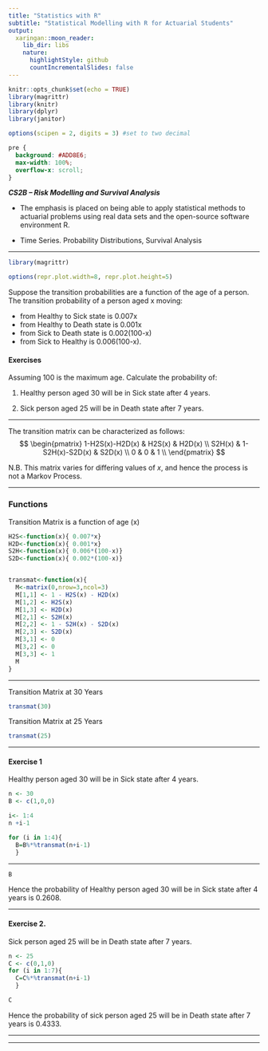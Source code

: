 ```yaml
---
title: "Statistics with R"
subtitle: "Statistical Modelling with R for Actuarial Students"
output:
  xaringan::moon_reader:
    lib_dir: libs
    nature:
      highlightStyle: github
      countIncrementalSlides: false
---
```


```r
knitr::opts_chunk$set(echo = TRUE)
library(magrittr)
library(knitr)
library(dplyr)
library(janitor)

options(scipen = 2, digits = 3) #set to two decimal 
```

```css
pre {
  background: #ADD8E6;
  max-width: 100%;
  overflow-x: scroll;
}
```


***CS2B – Risk Modelling and Survival Analysis ***


* The emphasis is placed on being able to apply statistical methods to actuarial problems using real data sets and the open-source software environment R. 

* Time Series. Probability Distributions, Survival Analysis

---


```r
library(magrittr)

options(repr.plot.width=8, repr.plot.height=5)
```

Suppose the transition probabilities are a function of the age of a person. The transition
probability of a person aged x moving:

* from Healthy to Sick state is 0.007x
* from Healthy to Death state is 0.001x
* from Sick to Death state is 0.002(100-x)
* from Sick to Healthy is 0.006(100-x).

#### Exercises

Assuming 100 is the maximum age. Calculate the probability of:

1.  Healthy person aged 30 will be in Sick state after 4 years.

2.  Sick person aged 25 will be in Death state after 7 years.

---

The transition matrix can be characterized as follows:
$$
\begin{pmatrix}
1-H2S(x)-H2D(x) & H2S(x) & H2D(x) \\
S2H(x) & 1-S2H(x)-S2D(x) & S2D(x) \\
0 & 0 & 1 \\
\end{pmatrix}
$$

N.B. This matrix varies for differing values of $x$, and hence the process is not a Markov Process.

---

### Functions

Transition Matrix is a function of age (x)
 
```r

H2S<-function(x){ 0.007*x}
H2D<-function(x){ 0.001*x}
S2H<-function(x){ 0.006*(100-x)}
S2D<-function(x){ 0.002*(100-x)}



```


```r

transmat<-function(x){
  M<-matrix(0,nrow=3,ncol=3)
  M[1,1] <- 1 - H2S(x) - H2D(x)
  M[1,2] <- H2S(x)
  M[1,3] <- H2D(x)
  M[2,1] <- S2H(x)
  M[2,2] <- 1 - S2H(x) - S2D(x)
  M[2,3] <- S2D(x) 
  M[3,1] <- 0
  M[3,2] <- 0
  M[3,3] <- 1
  M
}


```

---

Transition Matrix at 30 Years

```r
transmat(30)
```

Transition Matrix at 25 Years

```r
transmat(25)
```

---

#### Exercise 1

Healthy person aged 30 will be in Sick state after 4 years.

```r

n <- 30
B <- c(1,0,0)

```

```r
i<- 1:4
n +i-1
```


```r
for (i in 1:4){
  B=B%*%transmat(n+i-1)
  }

```

---

```r
B
```
Hence the probability of Healthy person aged 30 will be in Sick state after 4 years is 0.2608.


---

#### Exercise 2.


Sick person aged 25 will be in Death state after 7 years.

```r
n <- 25
C <- c(0,1,0)
for (i in 1:7){
  C=C%*%transmat(n+i-1)
  }

```


```r
C
```

Hence the probability of sick person aged 25 will be in Death state after 7 years is 0.4333.

---

---